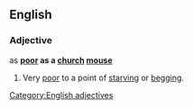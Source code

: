 ==English==

===Adjective===
as '''[[poor]] as a [[church]] [[mouse]]'''

# {{simile}} Very [[poor]] to a point of [[starving]] or [[begging]].

[[Category:English adjectives]]